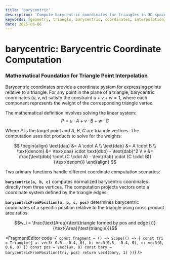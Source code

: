 ```yaml
---
title: 'barycentric'
description: 'Compute barycentric coordinates for triangles in 3D space'
keywords: [geometry, triangle, barycentric, coordinates, interpolation]
date: 2025-08-06
---
```



# barycentric: Barycentric Coordinate Computation

### Mathematical Foundation for Triangle Point Interpolation

Barycentric coordinates provide a coordinate system for expressing points relative to a triangle. For any point in the plane of a triangle, barycentric coordinates $(u, v, w)$ satisfy the constraint $u + v + w = 1$, where each component represents the weight of the corresponding triangle vertex.

The mathematical definition involves solving the linear system:
$$P = u \cdot A + v \cdot B + w \cdot C$$

Where $P$ is the target point and $A$, $B$, $C$ are triangle vertices. The computation uses dot products to solve for the weights:

$$
\begin{align}
\text{daa} &= A \cdot A \\
\text{dab} &= A \cdot B \\
\text{denom} &= \text{daa} \cdot \text{dbb} - \text{dab}^2 \\
v &= \frac{\text{dbb} \cdot (C \cdot A) - \text{dab} \cdot (C \cdot B)}{\text{denom}}
\end{align}
$$

Two primary functions handle different coordinate computation scenarios:

**`barycentric(a, b, c)`** computes normalized barycentric coordinates directly from three vertices. The computation projects vectors onto a coordinate system defined by the triangle edges.

**`barycentricFromPosition(a, b, c, pos)`** determines barycentric coordinates of a specific position relative to the triangle using cross product area ratios:

$$w_i = \frac{\text{Area}(\text{triangle formed by pos and edge i})}{\text{Area}(\text{triangle})}$$

<FragmentEditor
        code={`
const fragment = () => Scope(() => {
        const tri = Triangle({
                a: vec3(-0.5, -0.4, 0),
                b: vec3(0.5, -0.4, 0),
                c: vec3(0, 0.6, 0)
        })
        const pos = vec3(uv, 0)
        const bary = barycentricFromPosition(tri, pos)
        return vec4(bary, 1)
})`}
/>
